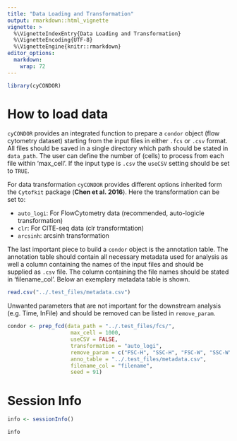 ```yaml
---
title: "Data Loading and Transformation"
output: rmarkdown::html_vignette
vignette: >
  %\VignetteIndexEntry{Data Loading and Transformation}
  %\VignetteEncoding{UTF-8}
  %\VignetteEngine{knitr::rmarkdown}
editor_options: 
  markdown: 
    wrap: 72
---
```


```r
library(cyCONDOR)
```

# How to load data

`cyCONDOR` provides an integrated function to prepare a `condor` object (flow cytometry dataset) starting from the input files in either `.fcs` or `.csv` format. All files should be saved in a single directory which path should be stated in `data_path`. The user can define the number of (cells) to process from each file within 'max_cell'. If the input type is `.csv` the `useCSV` setting should be set to `TRUE`.

For data transformation `cyCONDOR` provides different options inherited form the `Cytofkit` package (**Chen et al. 2016**). Here the transformation can be set to:

- `auto_logi`: For FlowCytometry data (recommended, auto-logicle transformation)
- `clr`: For CITE-seq data (clr transformtation)
- `arcsinh`: arcsinh transformation

The last important piece to build a `condor` object is the annotation table. The annotation table should contain all necessary metadata used for analysis as well a column containing the names of the input files and should be supplied as `.csv` file. The column containing the file names should be stated in 'filename_col'. Below an exemplary metadata table is shown.

```r
read.csv("../.test_files/metadata.csv")
```

Unwanted parameters that are not important for the downstream analysis (e.g. Time, InFile) and should be removed can be listed in `remove_param`.

```r
condor <- prep_fcd(data_path = "../.test_files/fcs/", 
                    max_cell = 1000, 
                    useCSV = FALSE, 
                    transformation = "auto_logi", 
                    remove_param = c("FSC-H", "SSC-H", "FSC-W", "SSC-W", "Time", "InFile"), 
                    anno_table = "../.test_files/metadata.csv", 
                    filename_col = "filename",
                    seed = 91)
```

# Session Info
```r
info <- sessionInfo()

info
```

